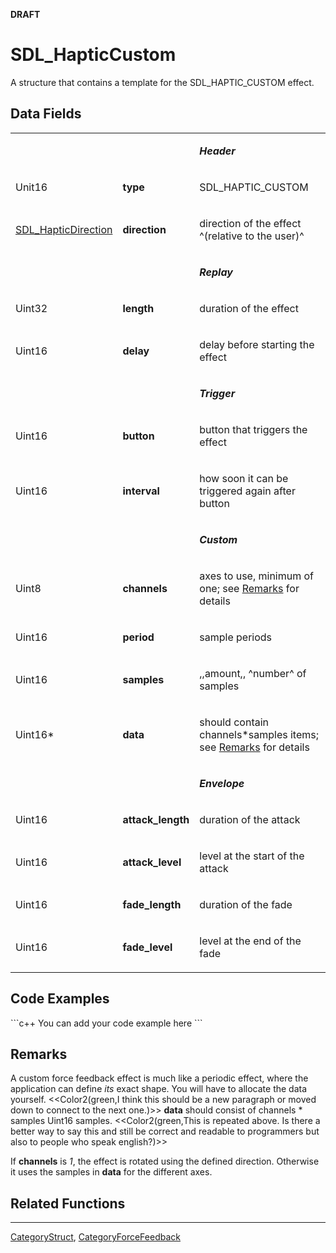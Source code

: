 <!-- pragma section-numbers off -->
<!-- pragma disable-camelcase -->
'''DRAFT'''

= SDL_HapticCustom =
A structure that contains a template for the SDL_HAPTIC_CUSTOM effect.


== Data Fields ==
{|
|
|
|'''''Header'''''
|-
|Unit16
|'''type'''
|SDL_HAPTIC_CUSTOM
|-
|[[SDL_HapticDirection]]
|'''direction'''
|direction of the effect ^(relative to the user)^
|-
|
|
|'''''Replay'''''
|-
|Uint32
|'''length'''
|duration of the effect
|-
|Uint16
|'''delay'''
|delay before starting the effect
|-
|
|
|'''''Trigger'''''
|-
|Uint16
|'''button'''
|button that triggers the effect
|-
|Uint16
|'''interval'''
|how soon it can be triggered again after button
|-
|
|
|'''''Custom'''''
|-
|Uint8
|'''channels'''
|axes to use, minimum of one; see [[#Remarks|Remarks]] for details
|-
|Uint16
|'''period'''
|sample periods
|-
|Uint16
|'''samples'''
|,,amount,, ^number^ of samples
|-
|Uint16*
|'''data'''
|should contain channels*samples items; see [[#Remarks|Remarks]] for details
|-
|
|
|'''''Envelope'''''
|-
|Uint16
|'''attack_length'''
|duration of the attack
|-
|Uint16
|'''attack_level'''
|level at the start of the attack
|-
|Uint16
|'''fade_length'''
|duration of the fade
|-
|Uint16
|'''fade_level'''
|level at the end of the fade
|}

== Code Examples ==
```c++
You can add your code example here
```

== Remarks ==
A custom force feedback effect is much like a periodic effect, where the application can define ''its'' exact shape. You will have to allocate the data yourself.
<<Color2(green,I think this should be a new paragraph or moved down to connect to the next one.)>> '''data''' should consist of channels * samples Uint16 samples. <<Color2(green,This is repeated above. Is there a better way to say this and still be correct and readable to programmers but also to people who speak english?)>>

If '''channels''' is ''1'', the effect is rotated using the defined direction. Otherwise it uses the samples in '''data''' for the different axes. 

== Related Functions ==

----
[[CategoryStruct]], [[CategoryForceFeedback]]
